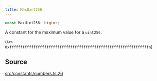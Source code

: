 ```yaml
---
title: MaxUint256
---
```


```ts
const MaxUint256: bigint;
```

A constant for the maximum value for a `uint256`.

(**i.e.** `0xffffffffffffffffffffffffffffffffffffffffffffffffffffffffffffffffn`)

## Source

[src/constants/numbers.ts:26](https://github.com/dominant-strategies/quais-6.js/blob/95934f9b18ff90a0666dd9772179b612f2ad5510/src/constants/numbers.ts#L26)
